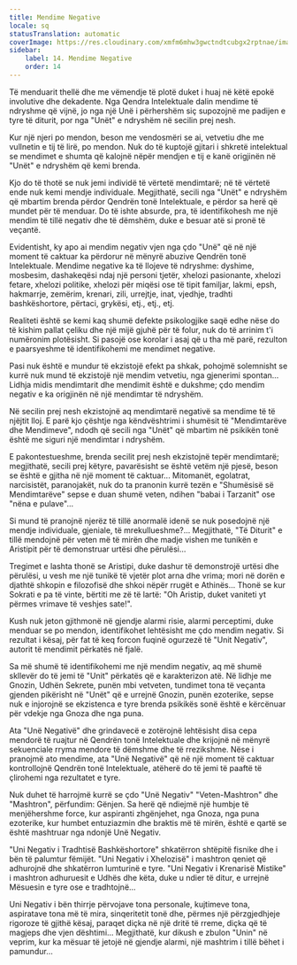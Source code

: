 ```yaml
---
title: Mendime Negative
locale: sq
statusTranslation: automatic
coverImage: https://res.cloudinary.com/xmfm6mhw3gwctndtcubgx2rptnae/image/upload/v1740468922/small_cover_tratado_de_psicologia_revolucionaria_a4c0dca4e0.webp
sidebar:
    label: 14. Mendime Negative
    order: 14
---
```

Të menduarit thellë dhe me vëmendje të plotë duket i huaj në këtë epokë involutive dhe dekadente. Nga Qendra Intelektuale dalin mendime të ndryshme që vijnë, jo nga një Unë i përhershëm siç supozojnë me padijen e tyre të diturit, por nga "Unët" e ndryshëm në secilin prej nesh.

Kur një njeri po mendon, beson me vendosmëri se ai, vetvetiu dhe me vullnetin e tij të lirë, po mendon. Nuk do të kuptojë gjitari i shkretë intelektual se mendimet e shumta që kalojnë nëpër mendjen e tij e kanë origjinën në "Unët" e ndryshëm që kemi brenda.

Kjo do të thotë se nuk jemi individë të vërtetë mendimtarë; në të vërtetë ende nuk kemi mendje individuale. Megjithatë, secili nga "Unët" e ndryshëm që mbartim brenda përdor Qendrën tonë Intelektuale, e përdor sa herë që mundet për të menduar. Do të ishte absurde, pra, të identifikohesh me një mendim të tillë negativ dhe të dëmshëm, duke e besuar atë si pronë të veçantë.

Evidentisht, ky apo ai mendim negativ vjen nga çdo "Unë" që në një moment të caktuar ka përdorur në mënyrë abuzive Qendrën tonë Intelektuale. Mendime negative ka të llojeve të ndryshme: dyshime, mosbesim, dashakeqësi ndaj një personi tjetër, xhelozi pasionante, xhelozi fetare, xhelozi politike, xhelozi për miqësi ose të tipit familjar, lakmi, epsh, hakmarrje, zemërim, krenari, zili, urrejtje, inat, vjedhje, tradhti bashkëshortore, përtaci, grykësi, etj., etj., etj.

Realiteti është se kemi kaq shumë defekte psikologjike saqë edhe nëse do të kishim pallat çeliku dhe një mijë gjuhë për të folur, nuk do të arrinim t'i numëronim plotësisht. Si pasojë ose korolar i asaj që u tha më parë, rezulton e paarsyeshme të identifikohemi me mendimet negative.

Pasi nuk është e mundur të ekzistojë efekt pa shkak, pohojmë solemnisht se kurrë nuk mund të ekzistojë një mendim vetvetiu, nga gjenerimi spontan... Lidhja midis mendimtarit dhe mendimit është e dukshme; çdo mendim negativ e ka origjinën në një mendimtar të ndryshëm.

Në secilin prej nesh ekzistojnë aq mendimtarë negativë sa mendime të të njëjtit lloj. E parë kjo çështje nga këndvështrimi i shumësit të "Mendimtarëve dhe Mendimeve", ndodh që secili nga "Unët" që mbartim në psikikën tonë është me siguri një mendimtar i ndryshëm.

E pakontestueshme, brenda secilit prej nesh ekzistojnë tepër mendimtarë; megjithatë, secili prej këtyre, pavarësisht se është vetëm një pjesë, beson se është e gjitha në një moment të caktuar... Mitomanët, egolatrat, narcisistët, paranojakët, nuk do ta pranonin kurrë tezën e "Shumësisë së Mendimtarëve" sepse e duan shumë veten, ndihen "babai i Tarzanit" ose "nëna e pulave"...

Si mund të pranojnë njerëz të tillë anormalë idenë se nuk posedojnë një mendje individuale, gjeniale, të mrekullueshme?... Megjithatë, "Të Diturit" e tillë mendojnë për veten më të mirën dhe madje vishen me tunikën e Aristipit për të demonstruar urtësi dhe përulësi...

Tregimet e lashta thonë se Aristipi, duke dashur të demonstrojë urtësi dhe përulësi, u vesh me një tunikë të vjetër plot arna dhe vrima; mori në dorën e djathtë shkopin e filozofisë dhe shkoi nëpër rrugët e Athinës... Thonë se kur Sokrati e pa të vinte, bërtiti me zë të lartë: "Oh Aristip, duket vaniteti yt përmes vrimave të veshjes sate!".

Kush nuk jeton gjithmonë në gjendje alarmi risie, alarmi perceptimi, duke menduar se po mendon, identifikohet lehtësisht me çdo mendim negativ. Si rezultat i kësaj, për fat të keq forcon fuqinë ogurzezë të "Unit Negativ", autorit të mendimit përkatës në fjalë.

Sa më shumë të identifikohemi me një mendim negativ, aq më shumë skllevër do të jemi të "Unit" përkatës që e karakterizon atë. Në lidhje me Gnozin, Udhën Sekrete, punën mbi vetveten, tundimet tona të veçanta gjenden pikërisht në "Unët" që e urrejnë Gnozin, punën ezoterike, sepse nuk e injorojnë se ekzistenca e tyre brenda psikikës sonë është e kërcënuar për vdekje nga Gnoza dhe nga puna.

Ata "Unë Negativë" dhe grindavecë e zotërojnë lehtësisht disa cepa mendorë të ruajtur në Qendrën tonë Intelektuale dhe krijojnë në mënyrë sekuenciale rryma mendore të dëmshme dhe të rrezikshme. Nëse i pranojmë ato mendime, ata "Unë Negativë" që në një moment të caktuar kontrollojnë Qendrën tonë Intelektuale, atëherë do të jemi të paaftë të çlirohemi nga rezultatet e tyre.

Nuk duhet të harrojmë kurrë se çdo "Unë Negativ" "Veten-Mashtron" dhe "Mashtron", përfundim: Gënjen. Sa herë që ndiejmë një humbje të menjëhershme force, kur aspiranti zhgënjehet, nga Gnoza, nga puna ezoterike, kur humbet entuziazmin dhe braktis më të mirën, është e qartë se është mashtruar nga ndonjë Unë Negativ.

"Uni Negativ i Tradhtisë Bashkëshortore" shkatërron shtëpitë fisnike dhe i bën të palumtur fëmijët. "Uni Negativ i Xhelozisë" i mashtron qeniet që adhurojnë dhe shkatërron lumturinë e tyre. "Uni Negativ i Krenarisë Mistike" i mashtron adhuruesit e Udhës dhe këta, duke u ndier të ditur, e urrejnë Mësuesin e tyre ose e tradhtojnë...

Uni Negativ i bën thirrje përvojave tona personale, kujtimeve tona, aspiratave tona më të mira, sinqeritetit tonë dhe, përmes një përzgjedhjeje rigoroze të gjithë kësaj, paraqet diçka në një dritë të rreme, diçka që të magjeps dhe vjen dështimi... Megjithatë, kur dikush e zbulon "Unin" në veprim, kur ka mësuar të jetojë në gjendje alarmi, një mashtrim i tillë bëhet i pamundur...

